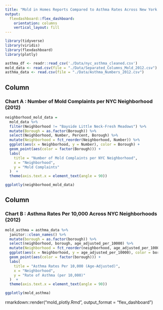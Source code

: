 ```yaml
---
title: "Mold in Homes Reports Compared to Asthma Rates Across New York City Boroughs"
output:
  flexdashboard::flex_dashboard:
    orientation: columns
    vertical_layout: fill
---
```


```r
library(tidyverse)
library(viridis)
library(flexdashboard)
library(plotly)

asthma_df <- readr::read_csv('./Data/nyc_asthma_cleaned.csv')
mold_data <- read.csv(file = "./Data/Separated_Columns_Mold_2012.csv")
asthma_data <- read.csv(file = "./Data/Asthma_Numbers_2012.csv")

```

Column {data-width=650}
-----------------------------------------------------------------------
### Chart A : Number of Mold Complaints per NYC Neighborhood (2012)

```r
neighborhood_mold_data = 
  mold_data %>%
  filter(Neighborhood != "Bayside Little Neck-Fresh Meadows") %>% 
  mutate(Borough = as.factor(Borough)) %>% 
  select(Neighborhood, Number, Percent, Borough) %>%
  mutate(Neighborhood = fct_reorder(Neighborhood, Number)) %>%
  ggplot(aes(x = Neighborhood, y = Number), color = Borough) +
  geom_point(aes(color = factor(Borough))) +
  labs(
    title = "Number of Mold Complaints per NYC Neighborhood",
    x = "Neighborhood",
    y = "Mold Complaints"
  )  +
  theme(axis.text.x = element_text(angle = 90)) 

ggplotly(neighborhood_mold_data)
```

Column {data-width=650}
-----------------------------------------------------------------------

### Chart B : Asthma Rates Per 10,000 Across NYC Neighborhoods (2012)

```r
mold_asthma = asthma_data %>%
  janitor::clean_names() %>%
  mutate(borough = as.factor(borough)) %>% 
  select(neighborhood, borough, age_adjusted_per_10000) %>%
  mutate(Neighborhood = fct_reorder(neighborhood, age_adjusted_per_10000)) %>%
  ggplot(aes(x = Neighborhood, y = age_adjusted_per_10000), color = borough) +
  geom_point(aes(color = factor(borough))) +
  labs(
    title = "Asthma Rates Per 10,000 (Age-Adjusted)",
    x = "Neighborhood",
    y = "Rate of Asthma (per 10,000)"
  )  +
  theme(axis.text.x = element_text(angle = 90)) 

ggplotly(mold_asthma)
```

rmarkdown::render("mold_plotly.Rmd", output_format = "flex_dashboard")